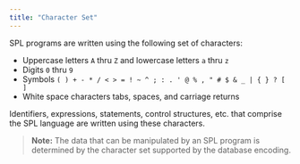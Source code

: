 ```yaml
---
title: "Character Set"
---
```


<div id="character_set" class="registered_link"></div>


SPL programs are written using the following set of characters:

-   Uppercase letters `A` thru `Z` and lowercase letters `a` thru `z`
-   Digits `0` thru `9`
-   Symbols `( ) + - * / < > = ! ~ ^ ; : . ' @ % , " # $ & _ | { } ? [ ]`
-   White space characters tabs, spaces, and carriage returns

Identifiers, expressions, statements, control structures, etc. that comprise the SPL language are written using these characters.

> **Note:** The data that can be manipulated by an SPL program is determined by the character set supported by the database encoding.

